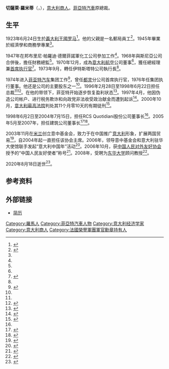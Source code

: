 {{Infobox person
|name         = 切薩萊·羅米蒂
|image        = Sandro Pertini e Gianni Agnelli.jpg
|image_size   = 
|caption      = 切薩萊·羅米蒂位於照片最後
|birth_date   = {{birth date|df=y|1923|6|24}}
|birth_place  = [[File:Flag_of_Italy_(1861-1946).svg|25px]][[義大利王國_(1861年－1946年)|義大利王國]][[罗马|罗马]]
|death_date   = {{death date and age|df=y|2020|8|18|1923|6|24}}
|death_place  = [[File:Flag_of_Italy.svg|25px]][[意大利|意大利]][[米蘭|米蘭]]
|nationality  = [[File:Flag_of_Italy.svg|25px]][[意大利|意大利]]
|alma_mater   =
|occupation   = [[商人|商人]]
|awards       = [[法國榮譽軍團勳章|法國榮譽軍團勳章]]
}}

'''切薩萊·羅米蒂'''（{{lang-it|Cesare Romiti}}，{{bd|1923年|6月24日|2020年|8月18日|catIdx=Romiti}}），[[意大利|意大利]][[商人|商人]]。[[菲亞特汽車|菲亞特汽車]]原總裁。

==生平==
1923年6月24日生於[[義大利王國_(1861年－1946年)|義大利王國]][[罗马|罗马]]<ref name=cton>{{cite web|title=Cesare Romiti|url=http://chinatibet.people.com.cn/6790937.html|work=China Tibet Online|accessdate=2015-02-24|archive-date=2009-10-27|archive-url=https://web.archive.org/web/20091027225512/http://chinatibet.people.com.cn/6790937.html|dead-url=yes}}</ref>。他的父親是一名郵局員工<ref>{{cite news|title=Cesare Romiti, historic president and CEO of Fiat, died|url=https://www.time24.news/2020/08/cesare-romiti-historic-president-and-ceo-of-fiat-died.html|accessdate=2020-08-18|work=Time 24|date=2020-08-18}}{{Dead link}}</ref>。1945年畢業於經濟學和商務學專業<ref name=cton/>。

1947年在邦布里尼·帕羅迪·德爾菲諾軍化工公司參加工作<ref name=cton/>。1968年與斯尼亞公司合併後，擔任財務總監<ref name=wolf17dec/>。1970年12月，成為[[意大利航空|意大利航空]]公司董事<ref name=cton/>，獲任總經理兼[[首席执行官|首席执行官]]<ref name=VattimoGirard2010>{{cite book|author1=Gianni Vattimo|author2=René Noël Girard|title=Christianity, Truth, and Weakening Faith: A Dialogue|url=https://books.google.com/books?id=6RwpU0QmC_0C&pg=PT109|year=2010|publisher=Columbia University Press|isbn=978-0-231-52041-6|page=109|access-date=2020-08-18|archive-date=2020-08-18|archive-url=https://web.archive.org/web/20200818180445/https://books.google.com/books?id=6RwpU0QmC_0C&pg=PT109|dead-url=no}}</ref>。1973年9月，轉任伊特斯塔特公司執行長<ref name=wolf17dec/>。

1974年进入[[菲亚特汽车|菲亚特汽车]]集团工作<ref name=wolf17dec>{{cite news|author=Wolfang Achtner|title=The tough cop takes the wheel; profile; Cesare Romiti|url=https://www.independent.co.uk/news/business/the-tough-cop-takes-the-wheel-profile-cesare-romiti-1526100.html|accessdate=2013-04-25|newspaper=[[The_Independent|The Independent]]|date=1995-12-17|archive-date=2015-02-25|archive-url=https://web.archive.org/web/20150225023705/http://www.independent.co.uk/news/business/the-tough-cop-takes-the-wheel-profile-cesare-romiti-1526100.html|dead-url=no}}</ref>，曾任[[都灵|都灵]]分公司首席执行官，1976年任集团执行董事。他还是公司的主要股东之一<ref name=alan1212/>。1996年2月28日至1998年6月22日担任总裁<ref name=cton/><ref name=alan1212>{{cite news|author=Alan Friedman|title=Successor at Automaker is 72 and a Target of Prosecutors|url=https://www.nytimes.com/1995/12/12/news/12iht-fiat.t.html|accessdate=2013-04-25|newspaper=[[The_New_York_Times|The New York Times]]|date=1995-12-12|archive-date=2015-02-24|archive-url=https://web.archive.org/web/20150224221839/http://www.nytimes.com/1995/12/12/news/12iht-fiat.t.html|dead-url=no}}</ref>。在他的带领下，菲亚特开始逐步恢复盈利状态<ref>{{cite news|author=Jon Glover|title=Giovanni Agnelli|url=https://www.theguardian.com/news/2003/jan/24/guardianobituaries.italy|accessdate=2013-07-20|newspaper=The Guardian|date=2003-01-24|archive-date=2020-11-16|archive-url=https://web.archive.org/web/20201116181617/https://www.theguardian.com/news/2003/jan/24/guardianobituaries.italy|dead-url=no}}</ref>。1997年4月，他因伪造公司帐户、进行税务欺诈和向政党非法收受政治献金而遭到起诉<ref>{{cite news|author=Alan Friedman|title=Fiat's 'Tough Guy' Chairman Is Found Guilty of Corruption|url=https://www.nytimes.com/1997/04/10/news/10iht-fiat.t.html|accessdate=2013-07-20|newspaper=The New York Times|date=1997-04-10|archive-date=2016-03-06|archive-url=https://web.archive.org/web/20160306222058/http://www.nytimes.com/1997/04/10/news/10iht-fiat.t.html|dead-url=no}}</ref>。2000年10月，[[意大利最高法院|意大利最高法院]]判处其11个月零10天的有期徒刑<ref>{{cite web |title=Cassazione, per Romiti confermata la condanna |url=https://ricerca.repubblica.it/repubblica/archivio/repubblica/2000/10/20/cassazione-per-romiti-confermata-la-condanna.html |publisher=La Repubblica |language=it |date=2000-10-20 |accessdate=2020-08-18 |archive-date=2014-09-12 |archive-url=https://web.archive.org/web/20140912122114/https://ricerca.repubblica.it/repubblica/archivio/repubblica/2000/10/20/cassazione-per-romiti-confermata-la-condanna.html |dead-url=no }}</ref>。

1998年6月2日至2004年7月15日，担任RCS Quotidiani股份公司董事长<ref name=cton/>。2005年5月至2007年，担任{{tsl|en|Impregilo||Impregilo}}建筑公司董事长<ref name=mfashions>{{cite web|title=Romiti|url=http://www.fashionsummit.it/en/2012-italy-china-edition/speakers/romiti|work=Milano Fashion Summit|accessdate=2013-04-25|archive-date=2020-08-18|archive-url=https://web.archive.org/web/20200818111654/http://www.fashionsummit.it/en/2012-italy-china-edition/speakers/romiti|dead-url=no}}</ref><ref>{{cite news|title=Impregilo appoints Cesare Romiti chairman, Alberto Lina CEO|url=http://www.finanznachrichten.de/nachrichten-2005-05/1902193-impregilo-appoints-cesare-romiti-chairman-alberto-lina-ceo-020.htm|accessdate=2013-04-25|work=AFX News|date=2005-05-02|location=Milan|archive-date=2020-07-30|archive-url=https://web.archive.org/web/20200730142027/https://www.finanznachrichten.de/nachrichten-2005-05/1902193-impregilo-appoints-cesare-romiti-chairman-alberto-lina-ceo-020.htm|dead-url=no}}</ref>。

2003年11月在[[米兰|米兰]]创立意中基金会，致力于在中国推广[[意大利|意大利]]形象，扩展两国贸易<ref>{{cite web |title=菲亚特汽车前总裁、意中基金会创始人切萨莱·罗米蒂逝世 |url=https://www.thepaper.cn/newsDetail_forward_8774980 |publisher=澎湃新闻 |date=2020-08-18}}</ref>，自2004年起一直担任该协会主席。2006年，领导意中基金会和意大利驻华大使馆联手发起“意大利中国年”活动<ref>{{cite web |title=中国发展给世界带机会 访意中基金会会长罗米蒂 |url=http://www.ce.cn/xwzx/gjss/gdxw/200610/17/t20061017_8997285.shtml |publisher=中国经济网 |date=2006-10-17}}</ref>。2006年10月，获[[中国人民对外友好协会|中国人民对外友好协会]]授予的“中国人民友好使者”称号<ref>{{cite web |title=意向中国-意大利精品广场 |url=http://eladies.sina.com.cn/news/2006/1016/1346309564.html |publisher=新浪 |date=2006-10-16}}</ref>。2008年，受聘为[[东华大学_(上海)|东华大学]]顾问教授<ref>{{cite web |title=我校授予意中基金会主席切萨莱·罗米蒂先生为东华大学顾问教授 |url=http://web.dhu.edu.cn/8f/90/c7807a102288/pagem.htm |publisher=东华大学 |date=2008-04-17}}</ref>。

2020年8月18日逝世<ref>{{cite web |title=E' morto Cesare Romiti, manager che ha fatto la storia dell'economia italiana |url=https://www.repubblica.it/economia/2020/08/18/news/cesare_romiti-264728308/ |publisher=La Repubblica |language=it |date=2020-08-18 |accessdate=2020-08-18 |archive-date=2020-08-18 |archive-url=https://web.archive.org/web/20200818162043/https://www.repubblica.it/economia/2020/08/18/news/cesare_romiti-264728308/ |dead-url=no }}</ref>。

==参考资料==
{{Reflist}}
==外部链接==
*[http://italian.cri.cn/861/2009/10/22/281s128029.htm 简历]{{Wayback|url=http://italian.cri.cn/861/2009/10/22/281s128029.htm |date=20200729203237 }}
{{Authority control}}

{{DEFAULTSORT:Romiti, Cesare}}
[[Category:羅馬人|Category:羅馬人]]
[[Category:菲亞特汽車人物|Category:菲亞特汽車人物]]
[[Category:意大利经济学家|Category:意大利经济学家]]
[[Category:意大利商人|Category:意大利商人]]
[[Category:法國榮譽軍團軍官勳章持有人|Category:法國榮譽軍團軍官勳章持有人]]